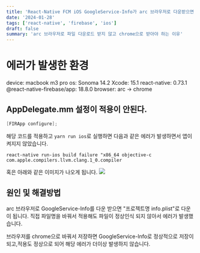 ```yaml
---
title: 'React-Native FCM iOS GoogleService-Info가 arc 브라우저로 다운받으면 적용이 안되는 문제'
date: '2024-01-28'
tags: ['react-native', 'firebase', 'ios']
draft: false
summary: 'arc 브라우저로 파일 다운로드 받지 않고 chrome으로 받아야 하는 이유'
---
```


# 에러가 발생한 환경

device: macbook m3 pro
os: Sonoma 14.2
Xcode: 15.1
react-native: 0.73.1
@react-native-firebase/app: 18.8.0
browser: arc -> chrome

## AppDelegate.mm 설정이 적용이 안된다.

```swift
[FIRApp configure];
```

해당 코드를 적용하고 `yarn run ios`로 실행하면 다음과 같은 에러가 발생하면서 앱이 켜지지 않았습니다.

```
react-native run-ios build failure "x86_64 objective-c com.apple.compilers.llvm.clang.1_0.compiler
```

혹은 아래와 같은 이미지가 나오게 됩니다.
![](https://velog.velcdn.com/images/mindev/post/41a622d3-f296-4e22-b320-19a4d6b5f0c8/image.png)

## 원인 및 해결방법

arc 브라우저로 GoogleService-Info를 다운 받으면 "프로젝트명 info.plist"로 다운이 됩니다. 직접 파일명을 바꿔서 적용해도 파일이 정상인식 되지 않아서 에러가 발생했습니다.

브라우저를 chrome으로 바꿔서 저장하면 GoogleService-Info로 정상적으로 저장이 되고,적용도 정상으로 되어 해당 에러가 더이상 발생하지 않습니다.
